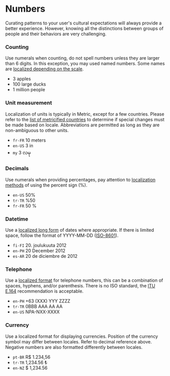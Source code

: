 
<Meta title="Patterns/Numbers" />

# Numbers

Curating patterns to your user's cultural expectations will always provide a better experience. However, knowing all the distinctions between groups of people and their behaviors are very challenging.

### Counting
Use numerals when counting, do not spell numbers unless they are larger than 6 digits. In this exception, you may used named numbers. Some names are [localized depending on the scale](https://en.wikipedia.org/wiki/Names_of_large_numbers).

- 3 apples
- 100 large ducks
- 1 million people

### Unit measurement
Localization of units is typically in Metric, except for a few countries. Please refer to the [list of metricified countries](https://en.wikipedia.org/wiki/Metrication#Chronology_and_status_of_conversion_by_country) to determine if special changes must be made based on locale. Abbreviations are permitted as long as they are non-ambiguous to other units.

- `fr-FR` 10 meters
- `en-US` 3 in
- `my` 3 လမု

### Decimals
Use numerals when providing percentages, pay attention to [localization methods](https://en.wikipedia.org/wiki/Percent_sign) of using the percent sign (%).

- `en-US` 50%
- `tr-TR` %50
- `fr-FR` 50 %

### Datetime
Use a [localized long form](https://en.wikipedia.org/wiki/Date_format_by_country) of dates where appropriate. If there is limited space, follow the format of YYYY-MM-DD ([ISO-8601](https://en.wikipedia.org/wiki/ISO_8601)).

- `fi-FI` 20. joulukuuta 2012
- `en-PH` 20 December 2012
- `es-AR` 20 de diciembre de 2012

### Telephone
Use a [localized format](https://en.wikipedia.org/wiki/National_conventions_for_writing_telephone_numbers) for telephone numbers, this can be a combination of spaces, hyphens, and/or parenthesis. There is no ISO standard, the [ITU E.164](https://en.wikipedia.org/wiki/E.164) recommendation is acceptable.

- `en-PH` +63 (XXX) YYY ZZZZ
- `tr-TR` 0BBB AAA AA AA
- `en-US` NPA-NXX-XXXX

### Currency
Use a localized format for displaying currencies. Position of the currency symbol may differ between locales. Refer to decimal reference above. Negative numbers are also formatted differently between locales.

- `pt-BR` R$ 1.234,56
- `tr-TR` 1,234.56 ₺
- `en-NZ` $ 1,234.56
